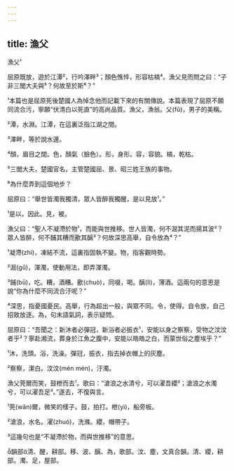 ```yaml
---
---
---
```

title: 漁父
---




漁父¹

屈原既放，遊於江潭²，行吟澤畔³；顏色憔悴，形容枯槁⁴。漁父見而問之曰：“子非三閭大夫與⁵？何故至於斯⁶？”

¹本篇也是屈原死後楚國人為悼念他而記載下來的有關傳說。本篇表現了屈原不願同流合污，寧願“伏清白以死直”的高尚品質。漁父，漁翁。父(fǔ)，男子的美稱。

²潭，水淵。江潭，在這裏泛指江湖之間。

³澤畔，等於說水邊。

⁴顏，眉目之間。色，顏氣（臉色）。形，身形。容，容貌。槁，乾枯。

⁵三閭大夫，楚國官名，主管楚國屈、景、昭三姓王族的事物。

⁶為什麼弄到這個地步？

屈原曰：“舉世皆濁我獨清，眾人皆醉我獨醒，是以見放¹。”

¹是以，因此。見，被。

漁父曰：“聖人不凝滯於物¹，而能與世推移。世人皆濁，何不淈其泥而揚其波²？眾人皆醉，何不餔其糟而歠其醨³？何故深思高舉，自令放為⁴？”

¹凝滯(zhì)，凍結不流，這裏指固執不變。物，指客觀時勢。

²淈(gǔ)，渾濁，使動用法，即弄渾濁。

³餔(bū)，吃。糟，酒糟。歠(chuò)，同啜，喝。醨(lì)，薄酒。這兩句的意思是說“你為什麼不同流合汙呢？”

⁴深思，指憂國憂民。高舉，行為超出一般，與眾不同。令，使得。自令放，自己招致放逐。為，句末語氣詞，表示疑問。

屈原曰：“吾聞之：新沐者必彈冠，新浴者必振衣¹，安能以身之察察，受物之汶汶者乎²？寧赴湘流，葬身於江魚之腹中，安能以皓皓之白，而蒙世俗之塵埃乎？”

¹沐，洗頭。浴，洗澡。彈冠，振衣，指去掉衣帽上的灰塵。

²察察，潔白。汶汶(mén mén)，汙濁。

漁父莞爾而笑，鼓枻而去¹。歌曰：“滄浪之水清兮，可以濯吾纓²；滄浪之水濁兮，可以濯吾足³。”遂去，不復與言。

¹莞(wǎn)爾，微笑的樣子。鼓，拍打。枻(yì)，船旁板。

²滄浪，水名。濯(zhuó)，洗滌。纓，帽帶子。

³這幾句也是“不凝滯於物，而與世推移”的意思。

韻部清、醒，耕部。移、波、醨、為，歌部。汶、塵，文真合韻。清、纓，耕部。濁、足，屋部。